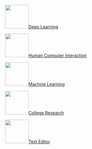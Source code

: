 
::: {.course .g-col-lg-9 .g-col-12}


<a href="docs/deep-learning" role="button" class="btn btn-outline-light">
![](docs/get-started/images/vscode-logo.png){width="77" fig-alt="VS Code logo."}Deep Learning
</a>

<a href="hello/jupyter.html" role="button" class="btn btn-outline-light">
![](docs/get-started/images/jupyter-logo.png){width="77" fig-alt="Jupyter logo."}Human Computer Interaction
</a>

<a href="hello/rstudio.html" role="button" class="btn btn-outline-light">
![](docs/get-started/images/rstudio-logo.png){width="77" fig-alt="RStudio logo."}Machine Learning
</a>


<a href="docs/get-started/images/neovim.html" role="button" class="btn btn-outline-light">
![](docs/get-started/images/neovim-logo.svg){width="77" fig-alt="Neovim logo."}College Research
</a>


<a href="hello/text-editor.html" role="button" class="btn btn-outline-light">
![](docs/get-started/images/text-editor-logo.png){width="77" fig-alt="Text Editor logo: a circle with white outline and black fill inside of which is a command-line prompt."}Text Editor
</a>
:::

